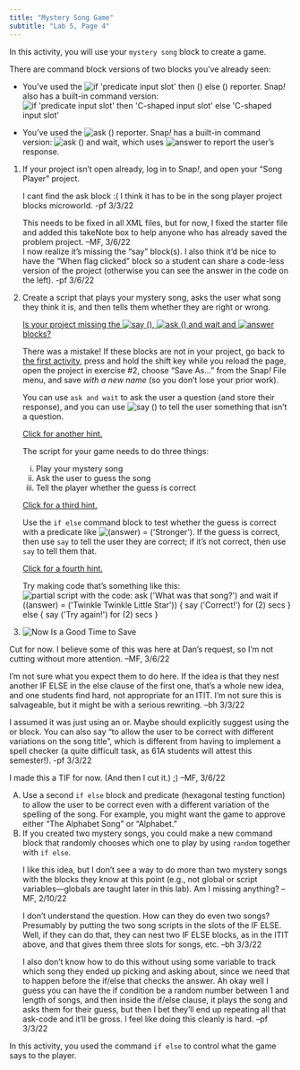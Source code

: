```yaml
---
title: "Mystery Song Game"
subtitle: "Lab 5, Page 4"
---
```


::: learn
In this activity, you will use your <code>mystery song</code> block to create a game.
:::

<p>

There are command block versions of two blocks you've already seen:

<ul>

<li>

You've used the <img src="/img/blocks/reporter-if.png" title="if &apos;predicate input slot&apos; then () else ()" alt="if &apos;predicate input slot&apos; then () else ()" class="inline nopadtb"/> reporter. Snap<em>!</em> also has a built-in command version: <img src="/img/blocks/if-else-full-size.png" title="if &apos;predicate input slot&apos; then &apos;C-shaped input slot&apos; else &apos;C-shaped input slot&apos;" alt="if &apos;predicate input slot&apos; then &apos;C-shaped input slot&apos; else &apos;C-shaped input slot&apos;" class="inline"/>

</li>

<li>

You've used the <img src="/img/U1/lab07/ask.png" title="ask ()" alt="ask ()" class="inline"/> reporter. Snap<em>!</em> has a built-in command version: <img src="/img/blocks/ask-empty-full-size.png" title="ask () and wait" alt="ask () and wait" class="inline nopadtb"/>, which uses <img src="/img/blocks/answer-full-size.png" title="answer" alt="answer" class="inline nopadtb"/> to report the user's response.

</li>

</ul>

</p>

<div class="forYouToDo">

<ol>

<li>If your project isn't open already, log in to Snap<i>!</i>, and open your "Song Player" project.</li>

<div class="comment">

<p>I cant find the ask block :( I think it has to be in the song player project blocks microworld. -pf 3/3/22</p>

<p>

This needs to be fixed in all XML files, but for now, I fixed the starter file and added this takeNote box to help anyone who has already saved the problem project. --MF, 3/6/22 <br> I now realize it's missing the "say" block(s). I also think it'd be nice to have the "When flag clicked" block so a student can share a code-less version of the project (otherwise you can see the answer in the code on the left). -pf 3/6/22

</div>

<li>

Create a script that plays your mystery song, asks the user what song they think it is, and then tells them whether they are right or wrong.

::: takeNote
<p><a href="#hint-mistake" data-toggle="collapse" title="Is your project missing the 'say,' 'ask () and wait' and 'answer' blocks?">Is your project missing the <img src="/img/blocks/say-empty-full-size.png" title="say ()" alt="say ()" class="nopadtb"/>, <img src="/img/blocks/ask-empty-full-size.png" title="ask () and wait" alt="ask () and wait" class="inline nopadtb"/> and <img src="/img/blocks/answer-full-size.png" title="answer" alt="answer" class="inline nopadtb"/> blocks?</a></p>

::: {#hint-mistake .collapse}
<p>There was a mistake! If these blocks are not in your project, go back to <a href="/lab-5/01-playing-notes.html" title="the first activity: for recovering the missing 'say,' 'ask () and wait' and 'answer' blocks">the first activity</a>, press and hold the shift key while you reload the page, open the project in exercise #2, choose "Save As..." from the Snap<em>!</em> File menu, and save <em>with a new name</em> (so you don't lose your prior work).</p>
:::
:::

::: endnote


<p>You can use <code>ask and wait</code> to ask the user a question (and store their response), and you can use <img src="/img/blocks/say-empty-full-size.png" title="say ()" alt="say ()" class="nopadtb"/> to tell the user something that isn't a question.</p>

<p><a href="#hint-guessing-hint1" data-toggle="collapse" title="Click for another hint about building the song-guessing-script.">Click for another hint.</a></p>

::: {#hint-guessing-hint1 .collapse}
<p>

The script for your game needs to do three things:

<ol style="list-style-type: lower-roman;">

<li>Play your mystery song</li>

<li>Ask the user to guess the song</li>

<li>Tell the player whether the guess is correct</li>

</ol>

</p>

<p><a href="#hint-guessing-hint3" data-toggle="collapse" title="Click for a third hint about building the song-guessing-script.">Click for a third hint.</a></p>

::: {#hint-guessing-hint3 .collapse}
<p>Use the <code>if else</code> command block to test whether the guess is correct with a predicate like <img src="/img/U2/lab01/answer-equals-stronger.png" title="(answer) = (&apos;Stronger&apos;)" alt="(answer) = (&apos;Stronger&apos;)" class="inline nopadtb"/>. If the guess is correct, then use <code>say</code> to tell the user they are correct; if it's not correct, then use <code>say</code> to tell them that.</p>

<p><a href="#hint-guessing-hint4" data-toggle="collapse" title="Click for a fourth hint about building the song-guessing-script.">Click for a fourth hint.</a></p>

::: {#hint-guessing-hint4 .collapse}
<p>Try making code that's something like this:<br /> <img src="/img/U2/lab01/ask-if-example.png" title="partial script with the code:
ask (&apos;What was that song?&apos;) and wait
if ((answer) = (&apos;Twinkle Twinkle Little Star&apos;)) {
say (&apos;Correct!&apos;) for (2) secs
} else {
say (&apos;Try again!&apos;) for (2) secs
}" alt="partial script with the code:
ask (&apos;What was that song?&apos;) and wait
if ((answer) = (&apos;Twinkle Twinkle Little Star&apos;)) {
say (&apos;Correct!&apos;) for (2) secs
} else {
say (&apos;Try again!&apos;) for (2) secs
}" class="indent"/></p>
:::
:::
:::
:::

</li>

<li><img src="/img/icons/save-now.png" title="Now Is a Good Time to Save" alt="Now Is a Good Time to Save" class="inline"/></li>

</ol>

</div>

::: todo
<p>Cut for now. I believe some of this was here at Dan's request, so I'm not cutting without more attention. --MF, 3/6/22</p>

::: takeItFurther
::: todo
<p>I'm not sure what you expect them to do here. If the idea is that they nest another IF ELSE in the else clause of the first one, that's a whole new idea, and one students find hard, not appropriate for an ITIT. I'm not sure this is salvageable, but it might be with a serious rewriting. --bh 3/3/22</p>

<p>I assumed it was just using an or. Maybe should explicitly suggest using the or block. You can also say "to allow the user to be correct with different variations on the song title", which is different from having to implement a spell checker (a quite difficult task, as 61A students will attest this semester!). -pf 3/3/22</p>

<p>I made this a TIF for now. (And then I cut it.) ;) --MF, 3/6/22</p>
:::

<ol type="A">

<li>Use a second <code>if else</code> block and predicate (hexagonal testing function) to allow the user to be correct even with a different variation of the spelling of the song. For example, you might want the game to approve either "The Alphabet Song" or "Alphabet."</li>

<li>If you created two mystery songs, you could make a new command block that randomly chooses which one to play by using <code>random</code> together with <code>if else</code>.</li>

::: todo
<p>I like this idea, but I don't see a way to do more than two mystery songs with the blocks they know at this point (e.g., not global or script variables---globals are taught later in this lab). Am I missing anything? --MF, 2/10/22</p>

<p>I don't understand the question. How can they do even two songs? Presumably by putting the two song scripts in the slots of the IF ELSE. Well, if they can do that, they can nest two IF ELSE blocks, as in the ITIT above, and that gives them three slots for songs, etc. --bh 3/3/22</p>

<p>I also don't know how to do this without using some variable to track which song they ended up picking and asking about, since we need that to happen before the if/else that checks the answer. Ah okay well I guess you can have the if condition be a random number between 1 and length of songs, and then inside the if/else clause, it plays the song and asks them for their guess, but then I bet they'll end up repeating all that ask-code and it'll be gross. I feel like doing this cleanly is hard. --pf 3/3/22</p>
:::

</ol>
:::
:::

::: learn
In this activity, you used the command <code>if else</code> to control what the game says to the player.
:::
